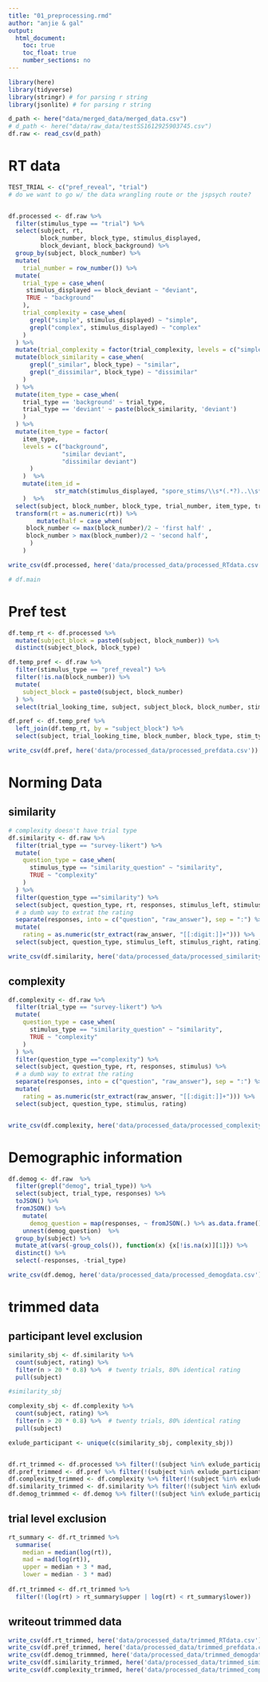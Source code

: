 ```yaml
---
title: "01_preprocessing.rmd"
author: "anjie & gal"
output: 
  html_document:
    toc: true
    toc_float: true
    number_sections: no
---
```


```r
library(here)
library(tidyverse)
library(stringr) # for parsing r string 
library(jsonlite) # for parsing r string 

d_path <- here("data/merged_data/merged_data.csv")
# d_path <- here("data/raw_data/testSS1612925903745.csv")
df.raw <- read_csv(d_path)
```


# RT data 
```r
TEST_TRIAL <- c("pref_reveal", "trial")
# do we want to go w/ the data wrangling route or the jspsych route? 


df.processed <- df.raw %>% 
  filter(stimulus_type == "trial") %>% 
  select(subject, rt,
         block_number, block_type, stimulus_displayed, 
         block_deviant, block_background) %>% 
  group_by(subject, block_number) %>% 
  mutate(
    trial_number = row_number()) %>% 
  mutate(
    trial_type = case_when(
     stimulus_displayed == block_deviant ~ "deviant", 
     TRUE ~ "background"
    ),
    trial_complexity = case_when(
      grepl("simple", stimulus_displayed) ~ "simple", 
      grepl("complex", stimulus_displayed) ~ "complex"
    )
  ) %>%   
  mutate(trial_complexity = factor(trial_complexity, levels = c("simple", "complex"))) %>% 
  mutate(block_similarity = case_when(
      grepl("_similar", block_type) ~ "similar", 
      grepl("_dissimilar", block_type) ~ "dissimilar"
    )
  ) %>% 
  mutate(item_type = case_when(
    trial_type == 'background' ~ trial_type,
    trial_type == 'deviant' ~ paste(block_similarity, 'deviant')
    )
  ) %>%   
  mutate(item_type = factor(
    item_type, 
    levels = c("background",
               "similar deviant", 
               "dissimilar deviant")
      )
    )  %>% 
    mutate(item_id = 
             str_match(stimulus_displayed, "spore_stims/\\s*(.*?)..\\s*.gif")[,2]
    )  %>% 
  select(subject, block_number, block_type, trial_number, item_type, trial_type, trial_complexity, item_id, rt) %>% 
  transform(rt = as.numeric(rt)) %>%
        mutate(half = case_when(
     block_number <= max(block_number)/2 ~ 'first half' , 
     block_number > max(block_number)/2 ~ 'second half', 
      )
    ) 

write_csv(df.processed, here('data/processed_data/processed_RTdata.csv'))

# df.main
```

# Pref test
```r
df.temp_rt <- df.processed %>% 
  mutate(subject_block = paste0(subject, block_number)) %>% 
  distinct(subject_block, block_type)

df.temp_pref <- df.raw %>% 
  filter(stimulus_type == "pref_reveal") %>% 
  filter(!is.na(block_number)) %>% 
  mutate(
    subject_block = paste0(subject, block_number)
  ) %>% 
  select(trial_looking_time, subject, subject_block, block_number, stim_type_selected)

df.pref <- df.temp_pref %>% 
  left_join(df.temp_rt, by = "subject_block") %>% 
  select(subject, trial_looking_time, block_number, block_type, stim_type_selected) 

write_csv(df.pref, here('data/processed_data/processed_prefdata.csv'))

```



# Norming Data 
## similarity 
```r
# complexity doesn't have trial type
df.similarity <- df.raw %>% 
  filter(trial_type == "survey-likert") %>% 
  mutate(
    question_type = case_when(
      stimulus_type == "similarity_question" ~ "similarity", 
      TRUE ~ "complexity" 
    )
  ) %>% 
  filter(question_type =="similarity") %>% 
  select(subject, question_type, rt, responses, stimulus_left, stimulus_right) %>% 
  # a dumb way to extrat the rating
  separate(responses, into = c("question", "raw_answer"), sep = ":") %>% 
  mutate(
    rating = as.numeric(str_extract(raw_answer, "[[:digit:]]+"))) %>% 
  select(subject, question_type, stimulus_left, stimulus_right, rating)

write_csv(df.similarity, here('data/processed_data/processed_similaritydata.csv'))
```

## complexity 
```r
df.complexity <- df.raw %>% 
  filter(trial_type == "survey-likert") %>% 
  mutate(
    question_type = case_when(
      stimulus_type == "similarity_question" ~ "similarity", 
      TRUE ~ "complexity" 
    )
  ) %>% 
  filter(question_type =="complexity") %>% 
  select(subject, question_type, rt, responses, stimulus) %>% 
  # a dumb way to extrat the rating
  separate(responses, into = c("question", "raw_answer"), sep = ":") %>% 
  mutate(
    rating = as.numeric(str_extract(raw_answer, "[[:digit:]]+"))) %>% 
  select(subject, question_type, stimulus, rating)


write_csv(df.complexity, here('data/processed_data/processed_complexitydata.csv'))
```

# Demographic information 

```r
df.demog <- df.raw  %>% 
  filter(grepl("demog", trial_type)) %>% 
  select(subject, trial_type, responses) %>% 
  toJSON() %>% 
  fromJSON() %>% 
    mutate(
      demog_question = map(responses, ~ fromJSON(.) %>% as.data.frame())) %>% 
    unnest(demog_question)  %>% 
  group_by(subject) %>%
  mutate_at(vars(-group_cols()), function(x) {x[!is.na(x)][1]}) %>%
  distinct() %>% 
  select(-responses, -trial_type)

write_csv(df.demog, here('data/processed_data/processed_demogdata.csv'))
```

# trimmed data 
## participant level exclusion 
```r
similarity_sbj <- df.similarity %>% 
  count(subject, rating) %>% 
  filter(n > 20 * 0.8) %>%  # twenty trials, 80% identical rating 
  pull(subject)  

#similarity_sbj

complexity_sbj <- df.complexity %>% 
  count(subject, rating) %>% 
  filter(n > 20 * 0.8) %>%  # twenty trials, 80% identical rating 
  pull(subject)

exlude_participant <- unique(c(similarity_sbj, complexity_sbj))


df.rt_trimmed <- df.processed %>% filter(!(subject %in% exlude_participant))
df.pref_trimmed <- df.pref %>% filter(!(subject %in% exlude_participant))
df.complexity_trimmed <- df.complexity %>% filter(!(subject %in% exlude_participant))
df.similarity_trimmed <- df.similarity %>% filter(!(subject %in% exlude_participant))
df.demog_trimmmed <- df.demog %>% filter(!(subject %in% exlude_participant))
```

## trial level exclusion 
```r
rt_summary <- df.rt_trimmed %>% 
  summarise(
    median = median(log(rt)),
    mad = mad(log(rt)), 
    upper = median + 3 * mad, 
    lower = median - 3 * mad)
  
df.rt_trimmed <- df.rt_trimmed %>% 
  filter(!(log(rt) > rt_summary$upper | log(rt) < rt_summary$lower))
```

## writeout trimmed data 
```r
write_csv(df.rt_trimmed, here('data/processed_data/trimmed_RTdata.csv'))
write_csv(df.pref_trimmed, here('data/processed_data/trimmed_prefdata.csv'))
write_csv(df.demog_trimmmed, here('data/processed_data/trimmed_demogdata.csv'))
write_csv(df.similarity_trimmed, here('data/processed_data/trimmed_similaritydata.csv'))
write_csv(df.complexity_trimmed, here('data/processed_data/trimmed_complexitydata.csv'))
```


